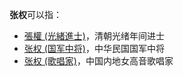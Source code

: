 '''张权'''可以指：
* [[張權_(光緒進士)|張權 (光緒進士)]]，清朝光绪年间进士
* [[张权_(国军中将)|张权 (国军中将)]]，中华民国国军中将
* [[张权_(歌唱家)|张权 (歌唱家)]]，中国内地女高音歌唱家
{{Disambiguation|Q|Cat=二字张姓人名消歧义}}